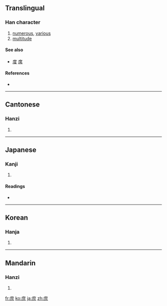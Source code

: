 {{also|庻}}
==Translingual==

===Han character===
{{Han char|rn=53|rad=广|as=08|sn=11|four=0023<sub>7</sub>|canj=戈廿火 (ITF)}}

# [[numerous]], [[various]]
# [[multitude]]

====See also====
* [[度]] [[席]]

====References====
* {{Han ref|kx=0347.200|dkj=09373|dj=0657.280|hdz=20886.150|uh=5EB6|ud=24246|bh=B166|bd=45414}}

----

==Cantonese==

===Hanzi===
{{yue-hanzi|jyut=|y=syu3}}

# {{defn|Cantonese|sort=广08}}

----

==Japanese==

===Kanji===
{{ja-kanji|grade=c|rs=广08}}

# {{defn|Japanese|sort=广08}}

====Readings====
* {{ja-readings|on=[[しょ]] (sho)|kun=[[もろもろ]] (moromoro), [[こいねがう]] (koinegau), [[ちかい]] (chikai)}}

----

==Korean==

===Hanja===
{{ko-hanja|hangeul=서|rv=seo|mr=sŏ}}

# {{defn|Korean|sort=广08}}

----

==Mandarin==

===Hanzi===
{{cmn-hanzi|pin=[[shù]] ([[shu4]])|wg=shu<sup>4</sup>}}

# {{defn|Mandarin|sort=广08}}

[[fr:庶]]
[[ko:庶]]
[[ja:庶]]
[[zh:庶]]